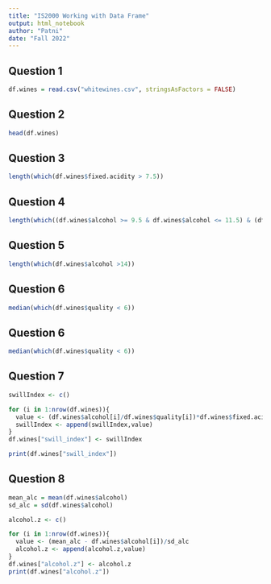 ```yaml
---
title: "IS2000 Working with Data Frame"
output: html_notebook
author: "Patni"
date: "Fall 2022"
---
```


## Question 1
```r
df.wines = read.csv("whitewines.csv", stringsAsFactors = FALSE)
```

## Question 2
```r
head(df.wines)
```

## Question 3
```r
length(which(df.wines$fixed.acidity > 7.5))
```

## Question 4
```r
length(which((df.wines$alcohol >= 9.5 & df.wines$alcohol <= 11.5) & (df.wines$quality > 7)))
```


## Question 5
```r
length(which(df.wines$alcohol >14))
```


## Question 6
```r
median(which(df.wines$quality < 6))
```


## Question 6
```r
median(which(df.wines$quality < 6))
```


## Question 7
```r
swillIndex <- c()

for (i in 1:nrow(df.wines)){
  value <- (df.wines$alcohol[i]/df.wines$quality[i])*df.wines$fixed.acidity[i]
  swillIndex <- append(swillIndex,value)
}
df.wines["swill_index"] <- swillIndex
```

```r
print(df.wines["swill_index"])
```
## Question 8
```r
mean_alc = mean(df.wines$alcohol)
sd_alc = sd(df.wines$alcohol)

alcohol.z <- c()

for (i in 1:nrow(df.wines)){
  value <- (mean_alc - df.wines$alcohol[i])/sd_alc
  alcohol.z <- append(alcohol.z,value)
}
df.wines["alcohol.z"] <- alcohol.z
print(df.wines["alcohol.z"])
```
